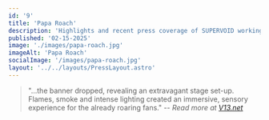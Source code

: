 ```yaml
---
id: '9'
title: 'Papa Roach'
description: 'Highlights and recent press coverage of SUPERVOID working with Papa Roach'
published: '02-15-2025'
image: './images/papa-roach.jpg'
imageAlt: 'Papa Roach'
socialImage: '/images/papa-roach.jpg'
layout: '../../layouts/PressLayout.astro'
---
```



<PostHeader image={headerImage} frontmatter={frontmatter} />

> "...the banner dropped, revealing an extravagant stage set-up. Flames, smoke and intense lighting created an immersive, sensory experience for the already roaring fans."
> -- <cite>Read more at <a href="https://v13.net/2025/02/the-rise-of-the-roach-papa-roachs-electrifying-domination-of-wembley-show-review/" target="_blank" rel="noopener noreferrer">V13.net</a></cite>
